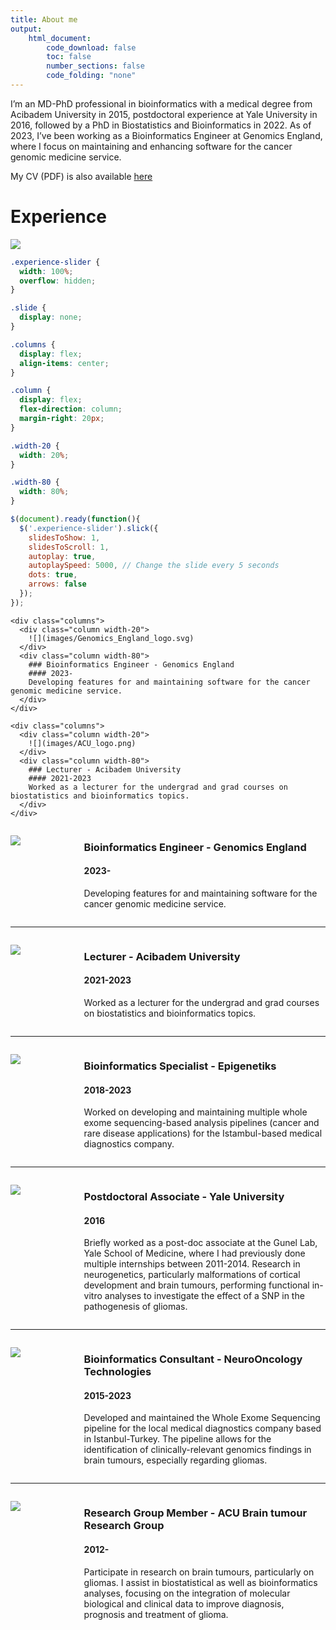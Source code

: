 ```yaml
---
title: About me
output:
    html_document:
        code_download: false
        toc: false
        number_sections: false
        code_folding: "none"
---
```


I'm an MD-PhD professional in bioinformatics with a medical degree from Acibadem University in 2015, postdoctoral experience at Yale University in 2016, followed by a PhD in Biostatistics and Bioinformatics in 2022. As of 2023, I've been working as a Bioinformatics Engineer at Genomics England, where I focus on maintaining and enhancing software for the cancer genomic medicine service.

My CV (PDF) is also available [here](./CV_doc/egeulgen_CV.pdf)

# Experience

![](images/career_timeline.png)

```css
.experience-slider {
  width: 100%;
  overflow: hidden;
}

.slide {
  display: none;
}

.columns {
  display: flex;
  align-items: center;
}

.column {
  display: flex;
  flex-direction: column;
  margin-right: 20px;
}

.width-20 {
  width: 20%;
}

.width-80 {
  width: 80%;
}
```

```javascript
$(document).ready(function(){
  $('.experience-slider').slick({
    slidesToShow: 1,
    slidesToScroll: 1,
    autoplay: true,
    autoplaySpeed: 5000, // Change the slide every 5 seconds
    dots: true,
    arrows: false
  });
});
```

<div class="experience-slider">
  <div class="slide">
    <div class="columns">
      <div class="column width-20">
        ![](images/Genomics_England_logo.svg)
      </div>
      <div class="column width-80">
        ### Bioinformatics Engineer - Genomics England
        #### 2023-
        Developing features for and maintaining software for the cancer genomic medicine service.
      </div>
    </div>
  </div>
  <div class="slide">
    <div class="columns">
      <div class="column width-20">
        ![](images/ACU_logo.png)
      </div>
      <div class="column width-80">
        ### Lecturer - Acibadem University
        #### 2021-2023
        Worked as a lecturer for the undergrad and grad courses on biostatistics and bioinformatics topics.
      </div>
    </div>
  </div>
</div>








:::: {.columns}
::: {.column width="20%"}
![](images/Genomics_England_logo.svg)
:::
::: {.column width="80%"}
### Bioinformatics Engineer - Genomics England
#### 2023-
Developing features for and maintaining software for the cancer genomic medicine service.
:::
::::

---

:::: {.columns}
::: {.column width="20%"}
![](images/ACU_logo.png)
:::
::: {.column width="80%"}
### Lecturer - Acibadem University
#### 2021-2023
Worked as a lecturer for the undergrad and grad courses on biostatistics and bioinformatics topics.
:::
::::

---

:::: {.columns}
::: {.column width="20%"}
![](images/epigenetiks_logo.png)
:::
::: {.column width="80%"}
### Bioinformatics Specialist - Epigenetiks
#### 2018-2023
Worked on developing and maintaining multiple whole exome sequencing-based analysis pipelines (cancer and rare disease applications) for the Istambul-based medical diagnostics company.
:::
::::

---

:::: {.columns}
::: {.column width="20%"}
![](images/yale-logo.svg)
:::
::: {.column width="80%"}
### Postdoctoral Associate - Yale University
#### 2016
Briefly worked as a post-doc associate at the Gunel Lab, Yale School of Medicine, where I had previously done multiple internships between 2011-2014. Research in neurogenetics, particularly malformations of cortical development and brain tumours, performing functional in-vitro analyses to investigate the effect of a SNP in the pathogenesis of gliomas.
:::
::::

---

:::: {.columns}
::: {.column width="20%"}
![](images/NOT_logo.svg)
:::
::: {.column width="80%"}
### Bioinformatics Consultant - NeuroOncology Technologies
#### 2015-2023
Developed and maintained the Whole Exome Sequencing pipeline for the local medical diagnostics company based in Istanbul-Turkey. The pipeline allows for the identification of clinically-relevant genomics findings in brain tumours, especially regarding gliomas.
:::
::::

---

:::: {.columns}
::: {.column width="20%"}
![](images/AUBTRG_logo.svg)
:::
::: {.column width="80%"}
### Research Group Member - ACU Brain tumour Research Group
#### 2012-
Participate in research on brain tumours, particularly on gliomas. I assist in biostatistical as well as bioinformatics analyses, focusing on the integration of molecular biological and clinical data to improve diagnosis, prognosis and treatment of glioma.
:::
::::
